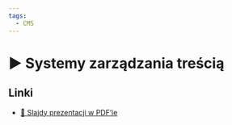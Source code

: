 ```yaml
---
tags:
  - CMS
---
```



# ▶️ Systemy zarządzania treścią

<YouTubePlayer videoId="tUW798c3DDw" />

## Linki

- [📄 Slajdy prezentacji w PDF’ie](/download/slidev/1-4-2-cmsy-tradycyjne-i-bezglowe.pdf)
